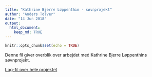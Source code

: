```yaml
---
title: "Kathrine Bjerre Løppenthin - søvnprojekt"
author: "Anders Tolver"
date: "14 Jun 2018"
output: 
  html_document:
    keep_md: TRUE
---
```


```r
knitr::opts_chunk$set(echo = TRUE)
```

Denne fil giver overblik over arbejdet med Kathrine Bjerre Løppenthins søvnprojekt.

[Log-fil over hele projektet](Log.md)
